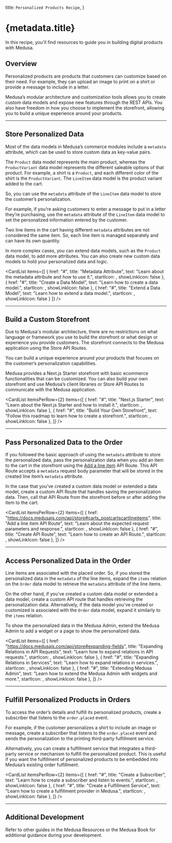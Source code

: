 
  title: `Personalized Products Recipe`,
}

# {metadata.title}

In this recipe, you'll find resources to guide you in building digital products with Medusa.

## Overview

Personalized products are products that customers can customize based on their need. For example, they can upload an image to print on a shirt or provide a message to include in a letter.

Medusa’s modular architecture and customization tools allows you to create custom data models and expose new features through the REST APIs. You also have freedom in how you choose to implement the storefront, allowing you to build a unique experience around your products.

---

## Store Personalized Data

Most of the data models in Medusa’s commerce modules include a `metadata` attribute, which can be used to store custom data as key-value pairs.

The `Product` data model represents the main product, whereas the `ProductVariant` data model represents the different saleable options of that product. For example, a shirt is a `Product`, and each different color of the shirt is the `ProductVariant`. The `LineItem` data model is the product variant added to the cart.

So, you can use the `metadata` attribute of the `LineItem` data model to store the customer’s personalization.

For example, if you’re asking customers to enter a message to put in a letter they’re purchasing, use the `metadata` attribute of the `LineItem` data model to set the personalized information entered by the customer.

<Note>

Two line items in the cart having different `metadata` attributes are not considered the same item. So, each line item is managed separately and can have its own quantity.

</Note>

In more complex cases, you can extend data models, such as the `Product` data model, to add more attributes. You can also create new custom data models to hold your personalized data and logic.

<CardList items={[
  {
    href: "#",
    title: "Metadata Attribute",
    text: "Learn about the metadata attribute and how to use it.",
    startIcon: <AcademicCapSolid />,
    showLinkIcon: false
  },
  {
    href: "#",
    title: "Create a Data Model",
    text: "Learn how to create a data model.",
    startIcon: <AcademicCapSolid />,
    showLinkIcon: false
  },
  {
    href: "#",
    title: "Extend a Data Model",
    text: "Learn how to extend a data model.",
    startIcon: <AcademicCapSolid />,
    showLinkIcon: false
  }
]} />

---

## Build a Custom Storefront

Due to Medusa's modular architecture, there are no restrictions on what language or framework you use to build the storefront or what design or experience you provide customers. The storefront connects to the Medusa application using the Store API Routes.

You can build a unique experience around your products that focuses on the customer’s personalization capabilities.

Medusa provides a Next.js Starter storefront with basic ecommerce functionalities that can be customized. You can also build your own storefront and use Medusa’s client libraries or Store API Routes to communicate with the Medusa application.

<CardList itemsPerRow={2} items={[
  {
    href: "#",
    title: "Next.js Starter",
    text: "Learn about the Next.js Starter and how to install it.",
    startIcon: <NextJs />,
    showLinkIcon: false
  },
  {
    href: "#",
    title: "Build Your Own Storefront",
    text: "Follow this roadmap to learn how to create a storefront.",
    startIcon: <AcademicCapSolid />,
    showLinkIcon: false
  },
]} />

---

## Pass Personalized Data to the Order

If you followed the basic approach of using the `metadata` attribute to store the personalized data, pass the personalization data when you add an item to the cart in the storefront using the [Add a line item](https://docs.medusajs.com/api/store#carts_postcartscartlineitems) API Route. This API Route accepts a `metadata` request body parameter that will be stored in the created line item’s `metadata` attribute.

In the case that you’ve created a custom data model or extended a data model, create a custom API Route that handles saving the personalization data. Then, call that API Route from the storefront before or after adding the item to the cart.

<CardList itemsPerRow={2} items={[
  {
    href: "https://docs.medusajs.com/api/store#carts_postcartscartlineitems",
    title: "Add a line item API Route",
    text: "Learn about the expected request parameters and response.",
    startIcon: <AcademicCapSolid />,
    showLinkIcon: false
  },
  {
    href: "#",
    title: "Create API Route",
    text: "Learn how to create an API Route.",
    startIcon: <AcademicCapSolid />,
    showLinkIcon: false
  },
]} />

---

## Access Personalized Data in the Order

Line items are associated with the placed order. So, if you stored the personalized data in the `metadata` of the line items, expand the `items` relation on the `Order` data model to retrieve the `metadata` attribute of the line items.

On the other hand, if you’ve created a custom data model or extended a data model, create a custom API route that handles retrieving the personalization data. Alternatively, if the data model you’ve created or customized is associated with the `Order` data model, expand it similarly to the `items` relation.

To show the personalized data in the Medusa Admin, extend the Medusa Admin to add a widget or a page to show the personalized data.

<CardList items={[
  {
    href: "https://docs.medusajs.com/api/store#expanding-fields",
    title: "Expanding Relations in API Requests",
    text: "Learn how to expand relations in API requests.",
    startIcon: <AcademicCapSolid />,
    showLinkIcon: false
  },
  {
    href: "#",
    title: "Expanding Relations in Services",
    text: "Learn how to expand relations in services.",
    startIcon: <AcademicCapSolid />,
    showLinkIcon: false
  },
  {
    href: "#",
    title: "Extending Medusa Admin",
    text: "Learn how to extend the Medusa Admin with widgets and more.",
    startIcon: <AcademicCapSolid />,
    showLinkIcon: false
  },
]} />

---

## Fulfill Personalized Products in Orders

To access the order’s details and fulfill its personalized products, create a subscriber that listens to the `order.placed` event.

For example, if the customer personalizes a shirt to include an image or message, create a subscriber that listens to the `order.placed` event and sends the personalization to the printing third-party fulfillment service.

Alternatively, you can create a fulfillment service that integrates a third-party service or mechanism to fulfill the personalized product. This is useful if you want the fulfillment of personalized products to be embedded into Medusa’s existing order fulfillment.

<CardList itemsPerRow={2} items={[
  {
    href: "#",
    title: "Create a Subscriber",
    text: "Learn how to create a subscriber and listen to events.",
    startIcon: <AcademicCapSolid />,
    showLinkIcon: false
  },
  {
    href: "#",
    title: "Create a Fulfillment Service",
    text: "Learn how to create a fulfillment provider in Medusa.",
    startIcon: <AcademicCapSolid />,
    showLinkIcon: false
  },
]} />

---

## Additional Development

Refer to other guides in the Medusa Resources or the Medusa Book for additional guidance during your development.
